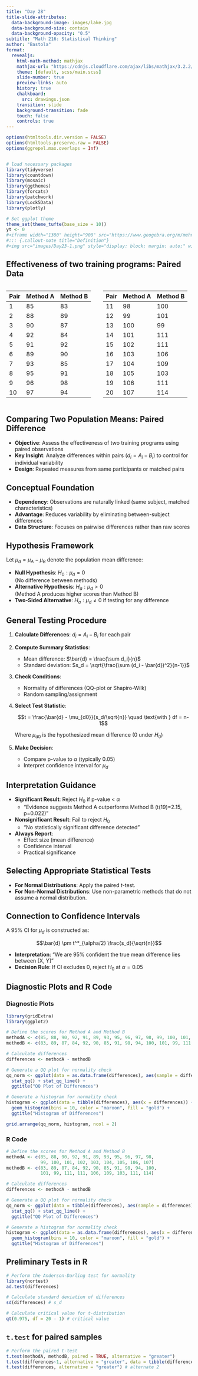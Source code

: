 ```yaml
---
title: "Day 28"
title-slide-attributes:
  data-background-image: images/lake.jpg
  data-background-size: contain
  data-background-opacity: "0.5"
subtitle: "Math 216: Statistical Thinking"
author: "Bastola"
format:
  revealjs:
    html-math-method: mathjax
    mathjax-url: "https://cdnjs.cloudflare.com/ajax/libs/mathjax/3.2.2/MathJax.js" 
    theme: [default, scss/main.scss]
    slide-number: true
    preview-links: auto
    history: true
    chalkboard: 
      src: drawings.json
    transition: slide
    background-transition: fade    
    touch: false
    controls: true
---
```


```r
options(htmltools.dir.version = FALSE)
options(htmltools.preserve.raw = FALSE)
options(ggrepel.max.overlaps = Inf)


# load necessary packages
library(tidyverse)
library(countdown)
library(mosaic)
library(ggthemes)
library(forcats)
library(patchwork)
library(Lock5Data)
library(plotly)

# Set ggplot theme
theme_set(theme_tufte(base_size = 10))
yt <- 0
#<iframe width="1380" height="900" src="https://www.geogebra.org/m/mehn8u8s"></iframe>
#::: {.callout-note title="Definition"}
#<img src="images/Day23-1.png" style="display: block; margin: auto;" width="80%"  loading="lazy" decoding="async">
```



## Effectiveness of two training programs: Paired Data {.font70}

::: {.columns}
::: {.column width="50%"}
| Pair | Method A | Method B |
|------|----------|----------|
| 1    | 85       | 83       |
| 2    | 88       | 89       |
| 3    | 90       | 87       |
| 4    | 92       | 84       |
| 5    | 91       | 92       |
| 6    | 89       | 90       |
| 7    | 93       | 85       |
| 8    | 95       | 91       |
| 9    | 96       | 98       |
| 10   | 97       | 94       |

:::
::: {.column width="50%"}
| Pair | Method A | Method B |
|------|----------|----------|
| 11   | 98       | 100      |
| 12   | 99       | 101      |
| 13   | 100      | 99       |
| 14   | 101      | 111      |
| 15   | 102      | 111      |
| 16   | 103      | 106      |
| 17   | 104      | 109      |
| 18   | 105      | 103      |
| 19   | 106      | 111      |
| 20   | 107      | 114      |
:::
:::


## Comparing Two Population Means: Paired Difference {.font80}

::: cle1

- **Objective**: Assess the effectiveness of two training programs using paired observations
- **Key Insight**: Analyze differences within pairs ($d_i = A_i - B_i$) to control for individual variability
- **Design**: Repeated measures from same participants or matched pairs
:::


## Conceptual Foundation {.font80}

::: cle2

- **Dependency**: Observations are naturally linked (same subject, matched characteristics)
- **Advantage**: Reduces variability by eliminating between-subject differences
- **Data Structure**: Focuses on pairwise differences rather than raw scores
:::



## Hypothesis Framework {.font80}

::: cle3

Let $\mu_d = \mu_A - \mu_B$ denote the population mean difference:

- **Null Hypothesis**: $H_0: \mu_d = 0$  
  (No difference between methods)
- **Alternative Hypothesis**: $H_a: \mu_d > 0$  
  (Method A produces higher scores than Method B)
- **Two-Sided Alternative**: $H_a: \mu_d \neq 0$ if testing for any difference
:::


## General Testing Procedure {.font70}

::: cle4

1. **Calculate Differences**: $d_i = A_i - B_i$ for each pair
2. **Compute Summary Statistics**:
   - Mean difference: $\bar{d} = \frac{\sum d_i}{n}$
   - Standard deviation: $s_d = \sqrt{\frac{\sum (d_i - \bar{d})^2}{n-1}}$
3. **Check Conditions**:
   - Normality of differences (QQ-plot or Shapiro-Wilk)
   - Random sampling/assignment
4. **Select Test Statistic**:
   
   $$t = \frac{\bar{d} - \mu_{d0}}{s_d/\sqrt{n}} \quad \text{with } df = n-1$$
   
   Where $\mu_{d0}$ is the hypothesized mean difference (0 under $H_0$)
5. **Make Decision**:
   - Compare p-value to $\alpha$ (typically 0.05)
   - Interpret confidence interval for $\mu_d$
:::



## Interpretation Guidance {.font70}

::: cle6

- **Significant Result**: Reject $H_0$ if p-value < $\alpha$
  - "Evidence suggests Method A outperforms Method B (t(19)=2.15, p=0.022)"
- **Nonsignificant Result**: Fail to reject $H_0$
  - "No statistically significant difference detected"
- **Always Report**:
  - Effect size (mean difference)
  - Confidence interval
  - Practical significance
:::



## Selecting Appropriate Statistical Tests {.font80}

::: cle7

- **For Normal Distributions**: Apply the paired $t$-test.
- **For Non-Normal Distributions**: Use non-parametric methods that do not assume a normal distribution.

:::


## Connection to Confidence Intervals {.font80}

::: cle7

A 95% CI for $\mu_d$ is constructed as:

$$\bar{d} \pm t^*_{\alpha/2} \frac{s_d}{\sqrt{n}}$$

- **Interpretation**: "We are 95% confident the true mean difference lies between [X, Y]"
- **Decision Rule**: If CI excludes 0, reject $H_0$ at $\alpha=0.05$
:::

## Diagnostic Plots and R Code {.font80}

::: panel-tabset

### Diagnostic Plots

```r
library(gridExtra)
library(ggplot2)

# Define the scores for Method A and Method B
methodA <- c(85, 88, 90, 92, 91, 89, 93, 95, 96, 97, 98, 99, 100, 101, 102, 103, 104, 105, 106, 107)
methodB <- c(83, 89, 87, 84, 92, 90, 85, 91, 98, 94, 100, 101, 99, 111, 111, 106, 109, 103, 111, 114)

# Calculate differences
differences <- methodA - methodB

# Generate a QQ plot for normality check
qq_norm <- ggplot(data = as.data.frame(differences), aes(sample = differences)) +
  stat_qq() + stat_qq_line() +
  ggtitle("QQ Plot of Differences")

# Generate a histogram for normality check
histogram <- ggplot(data = tibble(differences), aes(x = differences)) +
  geom_histogram(bins = 10, color = "maroon", fill = "gold") +
  ggtitle("Histogram of Differences")

grid.arrange(qq_norm, histogram, ncol = 2)
```

### R Code

```r
# Define the scores for Method A and Method B
methodA <- c(85, 88, 90, 92, 91, 89, 93, 95, 96, 97, 98,
             99, 100, 101, 102, 103, 104, 105, 106, 107)
methodB <- c(83, 89, 87, 84, 92, 90, 85, 91, 98, 94, 100,
             101, 99, 111, 111, 106, 109, 103, 111, 114)

# Calculate differences
differences <- methodA - methodB

# Generate a QQ plot for normality check
qq_norm <- ggplot(data = tibble(differences), aes(sample = differences)) +
  stat_qq() + stat_qq_line() +
  ggtitle("QQ Plot of Differences")

# Generate a histogram for normality check
histogram <- ggplot(data = as.data.frame(differences), aes(x = differences)) +
  geom_histogram(bins = 10, color = "maroon", fill = "gold") +
  ggtitle("Histogram of Differences")
```

:::

## Preliminary Tests in R {.font60}


```r
# Perform the Anderson-Darling test for normality
library(nortest)
ad.test(differences)

# Calculate standard deviation of differences
sd(differences) # s_d

# Calculate critical value for t-distribution
qt(0.975, df = 20 - 1) # critical value
```

## `t.test` for paired samples {.font80}

```r
# Perform the paired t-test
t.test(methodA, methodB, paired = TRUE, alternative = "greater")
t.test(differences~1, alternative = "greater", data = tibble(differences)) # alternate 1
t.test(differences, alternative = "greater") # alternate 2
```



